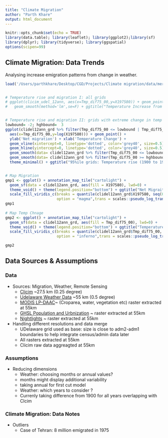 ```yaml
---
title: "Climate Migration"
author: "Parth Khare"
output: html_document
---
```


```r
knitr::opts_chunk$set(echo = TRUE)
library(data.table); library(leaflet); library(ggplot2);library(sf)
library(dplyr); library(tidyverse); library(ggspatial)
options(scipen=99)
```

## Climate Migration: Data Trends

Analysing increase emigration patterns from change in weather.

```r
load('/Users/parthkhare/Desktop/CGD/Projects/Climate migration/data/merged/Udel_Clicim_merge_diffdimension/clicim_udel_12ann_wgrd.RData')


# Temperature rise and migration I: all grids
# ggplot(clicim_udel_12ann, aes(x=Tmp_dif75_00,y=X197580)) + geom_point() +
#   geom_smooth(method='lm',se=F) + ggtitle("Temperature Increase from 1900 to 1975 vs Migration")


# Temperature rise and migration II: grids with extreme change in temp
lowbound= -2; hghbound=  3
ggplot(clidel12ann_grd %>% filter(Tmp_dif75_00 <= lowbound | Tmp_dif75_00 >= hghbound), 
  aes(x=Tmp_dif75_00,y=log(X197580))) + geom_point() + 
  ylab('Net migration') + xlab('Temperature Change') +
  geom_vline(xintercept=0, linetype='dotted', color='grey40', size=0.5) +
  geom_hline(yintercept=0, linetype='dotted', color='grey40', size=0.5) +
  geom_smooth(data= clidel12ann_grd %>% filter(Tmp_dif75_00 <= lowbound), size=0.5,se=F,col='blue') + 
  geom_smooth(data= clidel12ann_grd %>% filter(Tmp_dif75_00 >= hghbound), size=0.5,se=F,col='red') + 
  theme_minimal() + ggtitle("95%ile grids: Temperature rise (1900 to 1975) vs Migration 1975-80")


# Map Migration 
gmp1 <- ggplot() + annotation_map_tile("cartolight") +
  geom_sf(data = clidel12ann_grd, aes(fill = X197580), lwd=0) + 
  theme_void() + theme(legend.position="bottom") + ggtitle("Net Migraiton 1975-80") + 
  scale_fill_viridis_c(breaks = quantile(clidel12ann_grd$X197580, seq(0,1,0.2)),
                       option = "magma",trans = scales::pseudo_log_trans(sigma = 0.001))
gmp1
  
# Map Temp Chnage 
gmp2 <- ggplot() + annotation_map_tile("cartolight") +
  geom_sf(data = clidel12ann_grd, aes(fill = Tmp_dif75_00), lwd=0) + 
  theme_void() + theme(legend.position="bottom") + ggtitle("Temperature Increase from 1900 to 1975") +
  scale_fill_viridis_c(breaks = quantile(clidel12ann_grd$Tmp_dif75_00, seq(0,1,0.2)),
                       option = "inferno",trans = scales::pseudo_log_trans(sigma = 0.001))

gmp2
```






## Data Sources & Assumptions 

### Data
* Sources: Migration, Weather, Remote Sensing
  + [Clicim](https://publications.jrc.ec.europa.eu/repository/handle/JRC121003) ~27.5 km (0.25 degree)
  + [Udelaware Weather Data](http://climate.geog.udel.edu/~climate/html_pages/download.html) ~55 km (0.5 degree)
  + [MODIS LP-DAAC](https://lpdaac.usgs.gov/news/lp-daac-releases-modis-version-61-land-cover-type-data-products/)~ (Croparea, water, vegetation etc) raster extracted at 55km 
  + [GHSL Population and Urbnization](https://ghsl.jrc.ec.europa.eu/) ~ raster extracted at 55km 
  + [Nightlights](https://eogdata.mines.edu/products/vnl/) ~ raster extracted at 55km 

* Handling different resolutions and data merge 
  + UDelaware grid used as base: size is close to adm2-adm1 boundaries to help integrate census/admin data later
  + All rasters extracted at 55km 
  + Clicim raw data aggreagted at 55km

### Assumptions
* Reducing dimensions
  +  Weather: choosing months or annual values?
    + months might display additional variability
    + taking annual for first cut model
  +  Weather: which years to consider ?
    + Currenly taking difference from 1900 for all years overlapping with Clcim 





### Climate Migration: Data Notes
* Outliers
  + Case of Tehran: 8 million emigrated in 1975
